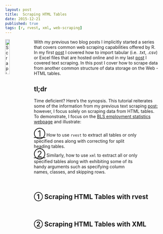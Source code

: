 ```yaml
---
layout: post
title:  Scraping HTML Tables
date: 2015-12-21
published: true
tags: [r, rvest, xml, web-scraping]
---
```


<STYLE TYPE="text/css"> 
<!-- 
        .indented { 
                padding-left: 25pt; 
                padding-right: 50pt; 
                } 
--> 
</STYLE>

<a href="http://bradleyboehmke.github.io//2015/12/scraping-html-tables.html"><img src="https://analystatlarge.files.wordpress.com/2014/05/result.png" alt="Scraping HTML Tables" style="float:left; margin:0px 8px 0px 0px; width: 17%; height: 17%;"></a>
With my previous two blog posts I implicitly started a series that covers common web scraping capabilities offered by R. In my first [post](http://bradleyboehmke.github.io//2015/12/scraping-tabular-and-excel-files-stored-online.html) I covered how to import tabular (i.e. .txt, .csv) or Excel files that are hosted online and in my last [post](http://bradleyboehmke.github.io//2015/12/scraping-html-text.html) I covered text scraping. In this post I cover how to scrape data from another common structure of data storage on the Web - HTML tables.<!--more--> 


## tl;dr
Time deficient? Here's the synopsis. This tutorial reiterates some of the information from my previous text scraping [post](http://bradleyboehmke.github.io//2015/12/scraping-html-text.html); however, I focus solely on scraping data from HTML tables. To demonstrate, I focus on the [BLS employment statistics webpage](http://www.bls.gov/web/empsit/cesbmart.htm) and illustrate: 

<P CLASS="indented">
        <SPAN STYLE="font-size: 20pt"><a href="#rvest">&#9312;</a></SPAN> How to use <code>rvest</code> to extract all tables or only specified ones along with correcting for split heading tables.
        <br>
        <SPAN STYLE="font-size: 20pt"><a href="#rvest">&#9313;</a></SPAN> Similarly, how to use <code>xml</code> to extract all or only specified tables along with exhibiting some of its handy arguments such as specifying column names, classes, and skipping rows.
</P>

<br>

<a name="rvest"></a>

## &#9312; Scraping HTML Tables with rvest


<br>

<a name="xml"></a>

## &#9313; Scraping HTML Tables with XML

